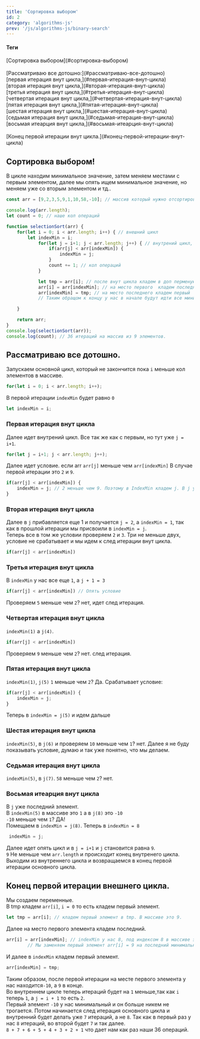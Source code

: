 ```yaml
---
title: 'Сортировка выбором'
id: 2
category: 'algorithms-js'
prev: '/js/algorithms-js/binary-search'
---
```


<div className = 'mdHead'>

#### Теги

<div className = 'tag_js'>[Сортировка выбором](#сортировка-выбором)</div>  <br/>
<div className = 'tag_js'>[Рассматриваю все дотошно:](#рассматриваю-все-дотошно)</div>
<div className = 'mini_tag_js'>[первая итерация внут цикла,](#первая-итерация-внут-цикла)</div>
<div className = 'mini_tag_js'>[вторая итерация внут цикла,](#вторая-итерация-внут-цикла)</div>
<div className = 'mini_tag_js'>[третья итерация внут цикла,](#третья-итерация-внут-цикла)</div>
<div className = 'mini_tag_js'>[четвертая итерация внут цикла,](#четвертая-итерация-внут-цикла)</div>
<div className = 'mini_tag_js'>[пятая итерация внут цикла,](#пятая-итерация-внут-цикла)</div>
<div className = 'mini_tag_js'>[шестая итерация внут цикла,](#шестая-итерация-внут-цикла)</div>
<div className = 'mini_tag_js'>[седьмая итерация внут цикла,](#седьмая-итерация-внут-цикла)</div>
<div className = 'mini_tag_js'>[восьмая итеарция внут цикла,](#восьмая-итеарция-внут-цикла)</div><br/>
<div className = 'tag_js'>[Конец первой итерации внут цикла.](#конец-первой-итерации-внут-цикла)</div>

</div>

## Сортировка выбором!
В цикле находим минимальное значение, затем меняем местами с первым элементом,
далее мы опять ищем минимальное значение, но меняем уже со вторым элементом и тд..

```javaScript
const arr = [9,2,3,5,9,1,10,58,-10]; // массив который нужно отсортировать.

console.log(arr.length);
let count = 0; // наше кол операций

function selectionSort(arr) {
    for(let i = 0; i < arr.length; i++) { // внешний цикл
        let indexMin = i;
            for(let j = i+1; j < arr.length; j++) { // внутрений цикл, который  каждую итерацию внешнего цикла будет проходить все элементы в массиве
                if(arr[j] < arr[indexMin]) {
                    indexMin = j;
                }
                count += 1; // кол операций
            }

            let tmp = arr[i]; // после внут цикла кладем в доп перменую первый элемент
            arr[i] = arr[indexMin]; // на место первого  кладем последний минимальный который нашли в итерациях внут цикла
            arr[indexMin] = tmp; // на место последнего кладем первый
            // Таким обращом к концу у нас в начале будут идти все минимальные по возвышению.

    }

    return arr;
}
console.log(selectionSort(arr));
console.log(count); // 36 итераций на массив из 9 элементов.
```
## Рассматриваю все дотошно.
Запускаем основной цикл, который не закончится пока `i` меньше кол элементов в массиве.

```javaScript
for(let i = 0; i < arr.length; i++);
```
В первой итерации `indexMin` будет равно `0`
```javaScript
let indexMin = i;
```
### Первая итерация внут цикла
Далее идет внутрений цикл. Все так же как с первым, но тут уже `j = i+1`.
```javaScript
for(let j = i+1; j < arr.length; j++);
```
Далее идет условие. если arr `arr[j]` меньше чем `arr[indexMin]` В случае первой итерации это `2` и `9`.
```javaScript
if(arr[j] < arr[indexMin]) {
    indexMin = j; // 2 меньше чем 9. Поэтому в IndexMin кладем j. В j у нас сейчас 1.
}
```
### Вторая итерация внут цикла
Далее в `j` прибавляется еще 1 и получается `j = 2`, а `indexMin = 1`, так как в прошлой итерации мы присвоили в `indexMin = j`.<br/>
Теперь все в том же условии проверяем `2` и `3`. Три не меньше двух, условие не срабатывает и мы идем к след итерации внут цикла.
```javaScript
if(arr[j] < arr[indexMin])
```
### Третья итерация внут цикла
В `indexMin` у нас все еще `1`, а `j + 1 = 3`
```javaScript
if(arr[j] < arr[indexMin]) // Опять условие
```
Проверяем `5` меньше чем `2`? нет, идет след итерация.
### Четвертая итерация внут цикла
`indexMin(1)` а `j(4)`.

```javaScript
if(arr[j] < arr[indexMin])
```
Проверяем `9` меньше чем `2`? нет. след итерация.
### Пятая итерация внут цикла
`indexMin(1)`, `j(5)`
`1` меньше чем `2`? Да. Срабатывает условие:
```javaScript
if(arr[j] < arr[indexMin]) {
    indexMin = j;
}
```
Теперь в `indexMin = j(5)` и идем дальше
### Шестая итерация внут цикла
`indexMin(5)`, в `j(6)` и проверяем `10` меньше чем `1`? нет. Далее я не буду показывать условие, думаю и так уже понятно, что мы делаем.

### Седьмая итерация внут цикла

`indexMin(5)`, в `j(7)`. `58` меньше чем `2`? нет.

### Восьмая итеарция внут цикла

В `j` уже последний элемент.<br/>
В `indexMin(5)` в массиве это `1` а в `j(8)` это `-10`<br/>
`-10` меньше чем `1`? ДА!<br/>
Помещаем в `indexMin = j(8)`. Теперь в `indexMin = 8`
```javaScript
 indexMin = j;
```
Далее идет опять цикл и в `j = i+1` и `j` становится равна `9`.<br/>
`9` Не меньше чем `arr.length` и происходит конец внутренего цикла.
Выходим из внутреннего цикла и возвращаемся в конец первой итерации основного цикла.

## Конец первой итерации внешнего цикла.
Мы создаем переменные.<br/>
В tmp кладем `arr[i]`, `i = 0` то есть кладем первый элемент.
```javaScript
let tmp = arr[i]; // кладем первый элемент в tmp. В массиве это 9.
```

Далее на место первого элемента кладем последний.

```javaScript
arr[i] = arr[indexMin]; // indexMin у нас 8, под индексом 8 в массиве это -10.
        // Мы заменяем первый элемент arr[i] = 9 на последний минимальный arr[indexMin] = -10.
```
И далее в `indexMin` кладем первый элемент.

```javaScript
arr[indexMin] = tmp;
```

Таким образом, после первой итерации на месте первого элемента у нас находится`-10`, а `9` в конце.<br/>
Во внутреннем цикле теперь итераций будет на `1` меньше,так как `i` теперь `1`, а `j = i + 1` то есть `2`.<br/>
Первый элемент `-10` у нас минимальный и он больше никем не трогается.
Потом начинается след итерация основного цикла и внутренний будет делать уже `7` итераций, а не `8`. Так как в первый раз у нас `8` итераций, во второй будет `7` и так далее. <br/>`8 + 7 + 6 + 5 + 4 + 3 + 2 + 1` что дает нам как раз наши 36 операций.
